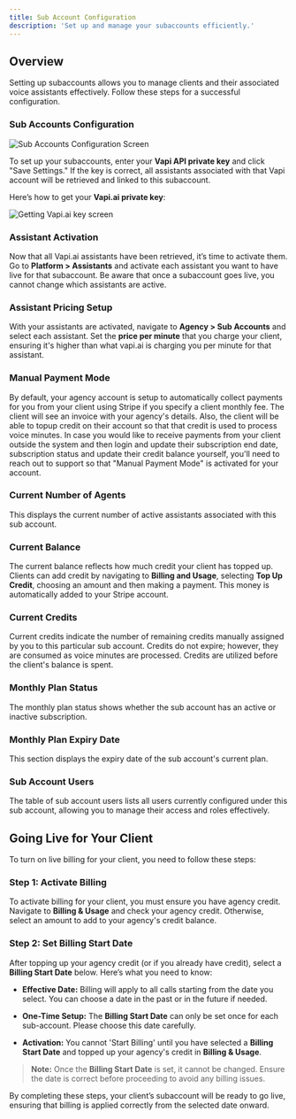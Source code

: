 ```yaml
---
title: Sub Account Configuration
description: 'Set up and manage your subaccounts efficiently.'
---
```


## Overview

Setting up subaccounts allows you to manage clients and their associated voice assistants effectively. Follow these steps for a successful configuration.

### Sub Accounts Configuration

![Sub Accounts Configuration Screen](/images/quickstart-subaccount-config.png)

To set up your subaccounts, enter your **Vapi API private key** and click "Save Settings." If the key is correct, all assistants associated with that Vapi account will be retrieved and linked to this subaccount.

Here’s how to get your **Vapi.ai private key**:

![Getting Vapi.ai key screen](/images/quickstart-vapi-private-key.png)

### Assistant Activation 

Now that all Vapi.ai assistants have been retrieved, it’s time to activate them. Go to **Platform > Assistants** and activate each assistant you want to have live for that subaccount. Be aware that once a subaccount goes live, you cannot change which assistants are active.

### Assistant Pricing Setup 

With your assistants are activated, navigate to **Agency > Sub Accounts** and select each assistant. Set the **price per minute** that you charge your client, ensuring it's higher than what vapi.ai is charging you per minute for that assistant.

### Manual Payment Mode 
By default, your agency account is setup to automatically collect payments for you from your client using Stripe if you specify a client monthly fee. The client will see an invoice with your agency's details.
Also, the client will be able to topup credit on their account so that that credit is used to process voice minutes. 
In case you would like to receive payments from your client outside the system and then login and update their subscription end date, subscription status and update their credit balance yourself, you'll need to reach out to support so that "Manual Payment Mode" is activated for your account. 


### Current Number of Agents

This displays the current number of active assistants associated with this sub account.

### Current Balance

The current balance reflects how much credit your client has topped up. Clients can add credit by navigating to **Billing and Usage**, selecting **Top Up Credit**, choosing an amount and then making a payment. This money is automatically added to your Stripe account.

### Current Credits

Current credits indicate the number of remaining credits manually assigned by you to this particular sub account. Credits do not expire; however, they are consumed as voice minutes are processed. Credits are utilized before the client's balance is spent.

### Monthly Plan Status

The monthly plan status shows whether the sub account has an active or inactive subscription.

### Monthly Plan Expiry Date

This section displays the expiry date of the sub account's current plan.

### Sub Account Users

The table of sub account users lists all users currently configured under this sub account, allowing you to manage their access and roles effectively.

## Going Live for Your Client

To turn on live billing for your client, you need to follow these steps:

### Step 1: Activate Billing

To activate billing for your client, you must ensure you have agency credit. Navigate to **Billing & Usage** and check your agency credit. Otherwise, select an amount to add to your agency's credit balance.

### Step 2: Set Billing Start Date

After topping up your agency credit (or if you already have credit), select a **Billing Start Date** below. Here’s what you need to know:

- **Effective Date:** Billing will apply to all calls starting from the date you select. You can choose a date in the past or in the future if needed.
  
- **One-Time Setup:** The **Billing Start Date** can only be set once for each sub-account. Please choose this date carefully.

- **Activation:** You cannot 'Start Billing' until you have selected a **Billing Start Date** and topped up your agency's credit in **Billing & Usage**.

> **Note:** Once the **Billing Start Date** is set, it cannot be changed. Ensure the date is correct before proceeding to avoid any billing issues.

By completing these steps, your client’s subaccount will be ready to go live, ensuring that billing is applied correctly from the selected date onward.